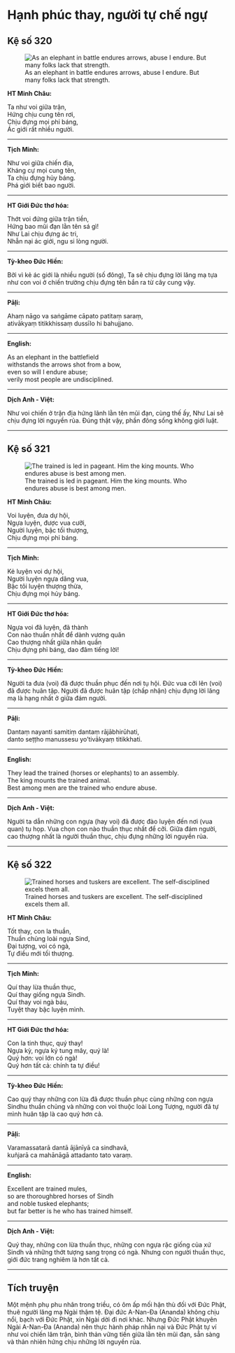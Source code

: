 # Hạnh phúc thay, người tự chế ngự {- #hanh-phuc-thay-nguoi-tu-che-ngu}

## Kệ số 320 {- #ke-so-320}

![As an elephant in battle endures arrows, abuse I endure. But many folks lack that strength.](images/kinh-phap-cu-ke-so-320-dhammapada-verse-320.jpg){fig-align="center" .lightbox}

**HT Minh Châu:**

Ta như voi giữa trận,  
Hứng chịu cung tên rơi,  
Chịu đựng mọi phỉ báng,  
Ác giới rất nhiều người.  

<hr class="divider">

**Tịch Minh:**

Như voi giữa chiến địa,  
Kháng cự mọi cung tên,  
Ta chịu đựng hủy báng.  
Phá giới biết bao người.  

<hr class="divider">

**HT Giới Đức thơ hóa:**

Thớt voi đứng giữa trận tiền,  
Hứng bao mũi đạn lằn tên sá gì!  
Như Lai chịu đựng ác tri,  
Nhẫn nại ác giới, ngu si lòng người.  

<hr class="divider">

**Tỳ-kheo Đức Hiền:**

Bởi vì kẻ ác giới là nhiều người (số đông), Ta sẽ chịu đựng lời lăng mạ tựa như con voi ở chiến trường chịu đựng tên bắn ra từ cây cung vậy.  

<hr class="divider">

**Pāḷi:**

Ahaṃ nāgo va saṅgāme cāpato patitaṃ saraṃ,  
ativākyaṃ titikkhissaṃ dussīlo hi bahujjano.  

<hr class="divider">

**English:**

As an elephant in the battlefield  
withstands the arrows shot from a bow,  
even so will I endure abuse;  
verily most people are undisciplined.  

<hr class="divider">

**Dịch Anh - Việt:**

Như voi chiến ở trận địa hứng lãnh lằn tên mũi đạn, cùng thế ấy, Như Lai sẽ chịu đựng lời nguyền rủa. Ðúng thật vậy, phần đông sống không giới luật.  

<hr class="divider">

## Kệ số 321 {- #ke-so-321}

![The trained is led in pageant. Him the king mounts. Who endures abuse is best among men.](images/kinh-phap-cu-ke-so-321-dhammapada-verse-321.jpg){fig-align="center" .lightbox}

**HT Minh Châu:**

Voi luyện, đưa dự hội,  
Ngựa luyện, được vua cưỡi,  
Người luyện, bậc tối thượng,  
Chịu đựng mọi phỉ báng.  

<hr class="divider">

**Tịch Minh:**

Kẻ luyện voi dự hội,  
Người luyện ngựa dâng vua,  
Bậc tôi luyện thượng thừa,  
Chịu đựng mọi hủy báng.  

<hr class="divider">

**HT Giới Đức thơ hóa:**

Ngựa voi đã luyện, đã thành  
Con nào thuần nhất để dành vương quân  
Cao thượng nhất giữa nhân quần  
Chịu đựng phỉ báng, dao đâm tiếng lời!  

<hr class="divider">

**Tỳ-kheo Đức Hiền:**

Người ta đưa (voi) đã được thuần phục đến nơi tụ hội. Đức vua cỡi lên (voi) đã được huân tập. Người đã được huân tập (chấp nhận) chịu đựng lời lăng mạ là hạng nhất ở giữa đám người.  

<hr class="divider">

**Pāḷi:**

Dantaṃ nayanti samitiṃ dantaṃ rājābhirūhati,  
danto seṭṭho manussesu yo'tivākyaṃ titikkhati.  

<hr class="divider">

**English:**

They lead the trained (horses or elephants) to an assembly.  
The king mounts the trained animal.  
Best among men are the trained who endure abuse.  

<hr class="divider">

**Dịch Anh - Việt:**

Người ta dẫn những con ngựa (hay voi) đã được đào luyện đến nơi (vua quan) tụ họp. Vua chọn con nào thuần thục nhất để cỡi. Giữa đám người, cao thượng nhất là người thuần thục, chịu đựng những lời nguyền rủa.  

<hr class="divider">

## Kệ số 322 {- #ke-so-322}

![Trained horses and tuskers are excellent. The self-disciplined excels them all.](images/kinh-phap-cu-ke-so-322-dhammapada-verse-322.jpg){fig-align="center" .lightbox}

**HT Minh Châu:**

Tốt thay, con la thuần,  
Thuần chủng loài ngựa Sind,  
Ðại tượng, voi có ngà,  
Tự điều mới tối thượng.  

<hr class="divider">

**Tịch Minh:**

Quí thay lừa thuần thục,  
Quí thay giống ngựa Sindh.  
Quí thay voi ngà báu,  
Tuyệt thay bậc luyện mình.  

<hr class="divider">

**HT Giới Đức thơ hóa:**

Con la tinh thục, quý thay!  
Ngựa kỳ, ngựa ký tung mây, quý là!  
Quý hơn: voi lớn có ngà!  
Quý hơn tất cả: chính ta tự điều!  

<hr class="divider">

**Tỳ-kheo Đức Hiền:**

Cao quý thay những con lừa đã được thuần phục cùng những con ngựa Sindhu thuần chủng và những con voi thuộc loài Long Tượng, người đã tự mình huân tập là cao quý hơn cả.  

<hr class="divider">

**Pāḷi:**

Varamassatarā dantā ājānīyā ca sindhavā,  
kuñjarā ca mahānāgā attadanto tato varaṃ.  

<hr class="divider">

**English:**

Excellent are trained mules,  
so are thoroughbred horses of Sindh  
and noble tusked elephants;  
but far better is he who has trained himself.  

<hr class="divider">

**Dịch Anh - Việt:**

Quý thay, những con lừa thuần thục, những con ngựa rặc giống của xứ Sindh và những thớt tượng sang trọng có ngà. Nhưng con người thuần thục, giới đức trang nghiêm là hơn tất cả.  

<hr class="divider">

## Tích truyện {- #tich-truyen}

Một mệnh phụ phu nhân trong triều, có ôm ấp mối hận thù đối với Ðức Phật, thuê người lăng mạ Ngài thậm tệ. Ðại đức A-Nan-Ða (Ananda) không chịu nổi, bạch với Ðức Phật, xin Ngài dời đi nơi khác. Nhưng Ðức Phật khuyên Ngài A-Nan-Ða (Ananda) nên thực hành pháp nhẫn nại và Ðức Phật tự ví như voi chiến lâm trận, bình thản vững tiến giữa lằn tên mũi đạn, sẵn sàng và thản nhiên hứng chịu những lời nguyền rủa.  